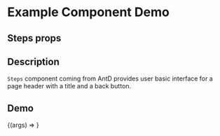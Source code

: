 
<Meta title="Example/Steps" component={Steps} />

# Example Component Demo

## Steps props
<Props of={Steps} />

## Description

`Steps` component coming from AntD provides user basic interface for a page header with a title and a back button.

## Demo

<Canvas>
  <Story name="Example Steps">
    {(args) => <Steps {...args} />}
  </Story>
</Canvas>
